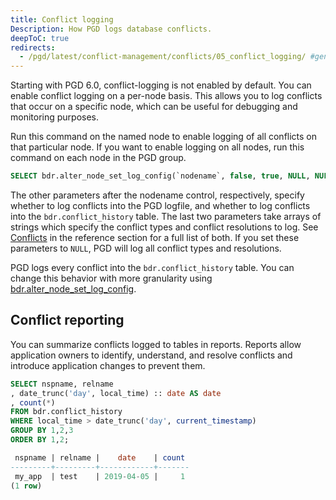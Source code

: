```yaml
---
title: Conflict logging
Description: How PGD logs database conflicts.
deepToC: true
redirects:
  - /pgd/latest/conflict-management/conflicts/05_conflict_logging/ #generated for DOCS-1247-PGD-6.0-Docs
---
```


Starting with PGD 6.0, conflict-logging is not enabled by default. You can enable conflict logging on a per-node basis. This allows you to log conflicts that occur on a specific node, which can be useful for debugging and monitoring purposes.

Run this command on the named node to enable logging of all conflicts on that particular node. If you want to enable logging on all nodes, run this command on each node in the PGD group.

```sql
SELECT bdr.alter_node_set_log_config(`nodename`, false, true, NULL, NULL);
```

The other parameters after the nodename control, respectively, specify whether to log conflicts into the PGD logfile, and whether to log conflicts into the `bdr.conflict_history` table. The last two parameters take arrays of strings which specify the conflict types and conflict resolutions to log. See [Conflicts](/pgd/latest/reference/tables-views-functions/conflicts/) in the reference section for a full list of both. If you set these parameters to `NULL`, PGD will log all conflict types and resolutions.

PGD logs every conflict into the `bdr.conflict_history` table. You can change this behavior with more granularity using [bdr.alter_node_set_log_config](/pgd/latest/reference/tables-views-functions/conflict_functions/#bdralter_node_set_log_config).

## Conflict reporting

You can summarize conflicts logged to tables in reports. Reports allow application owners to identify, understand, and resolve conflicts and introduce application changes to prevent them.

```sql
SELECT nspname, relname
, date_trunc('day', local_time) :: date AS date
, count(*)
FROM bdr.conflict_history
WHERE local_time > date_trunc('day', current_timestamp)
GROUP BY 1,2,3
ORDER BY 1,2;

 nspname | relname |    date    | count
---------+---------+------------+-------
 my_app  | test    | 2019-04-05 |     1
(1 row)
```
